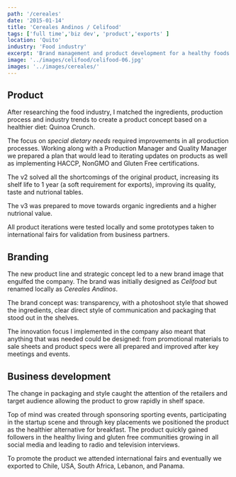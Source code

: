 ```yaml
---
path: '/cereales'
date: '2015-01-14'
title: 'Cereales Andinos / Celifood'
tags: ['full time','biz dev', 'product','exports' ]
location: 'Quito'
industry: 'Food industry'
excerpt: 'Brand management and product development for a healthy foods factory'
image: '../images/celifood/celifood-06.jpg'
images: '../images/cereales/'
---
```


## Product

After researching the food industry, I matched the ingredients, production process and industry trends to create a product concept based on a healthier diet: Quinoa Crunch.

The focus on *special dietary needs* required improvements in all production processes. Working along with a Production Manager and Quality Manager we prepared a plan that would lead to iterating updates on products as well as implementing HACCP, NonGMO and Gluten Free certifications.

The v2 solved all the shortcomings of the original product, increasing its shelf life to 1 year (a soft requirement for exports), improving its quality, taste and nutrional tables. 

The v3 was prepared to move towards organic ingredients and a higher nutrional value. 

All product iterations were tested locally and some prototypes taken to international fairs for validation from business partners.

## Branding 

The new product line and strategic concept led to a new brand image that engulfed the company. The brand was initially designed as *Celifood* but renamed locally as *Cereales Andinos*.  

The brand concept was: transparency, with a photoshoot style that showed the ingredients, clear direct style of communication and packaging that stood out in the shelves. 

The innovation focus I implemented in the company also meant that anything that was needed could be designed: from promotional materials to sale sheets and product specs were all prepared and improved after key meetings and events. 

## Business development

The change in packaging and style caught the attention of the retailers and target audience allowing the product to grow rapidly in shelf space. 

Top of mind was created through sponsoring sporting events, participating in the startup scene and through key placements we positioned the product as the healthier alternative for breakfast. 
The product quickly gained followers in the healthy living and gluten free communities growing in all social media and leading to radio and television interviews. 

To promote the product we attended international fairs and eventually we exported to Chile, USA, South Africa, Lebanon, and Panama. 

